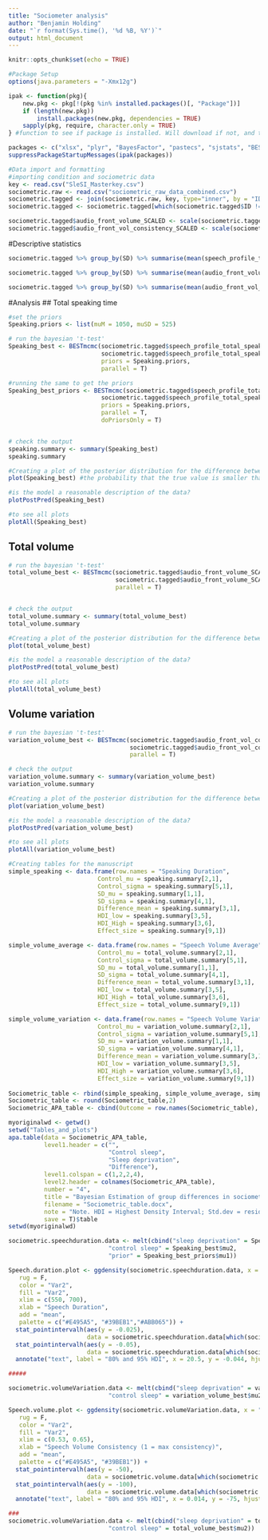```yaml
---
title: "Sociometer analysis"
author: "Benjamin Holding"
date: "`r format(Sys.time(), '%d %B, %Y')`"
output: html_document
---
```


```r
knitr::opts_chunk$set(echo = TRUE)
```

```r
#Package Setup
options(java.parameters = "-Xmx12g")

ipak <- function(pkg){
    new.pkg <- pkg[!(pkg %in% installed.packages()[, "Package"])]
    if (length(new.pkg)) 
        install.packages(new.pkg, dependencies = TRUE)
    sapply(pkg, require, character.only = TRUE)
} #function to see if package is installed. Will download if not, and then opens it.

packages <- c("xlsx", "plyr", "BayesFactor", "pastecs", "sjstats", "BEST", "apaStyle", "dplyr")
suppressPackageStartupMessages(ipak(packages))
```


```r
#Data import and formatting
#importing condition and sociometric data
key <- read.csv("SleSI_Masterkey.csv")
sociometric.raw <- read.csv("sociometric_raw_data_combined.csv")
sociometric.tagged <- join(sociometric.raw, key, type="inner", by = "ID", match = "all") #joining the two files
sociometric.tagged <- sociometric.tagged[which(sociometric.tagged$ID != 294),] #Removing 294 (under 18)

sociometric.tagged$audio_front_volume_SCALED <- scale(sociometric.tagged$audio_front_volume, center = T, scale = T) #scaling volume (since it has no understandable natural scale)
sociometric.tagged$audio_front_vol_consistency_SCALED <- scale(sociometric.tagged$audio_front_vol_consistency, center = T, scale = T) #scaling volume (since it has no understandable natural scale)
```

#Descriptive statistics
```r
sociometric.tagged %>% group_by(SD) %>% summarise(mean(speech_profile_total_speaking),sd(speech_profile_total_speaking)) %>% print.data.frame()

sociometric.tagged %>% group_by(SD) %>% summarise(mean(audio_front_volume_SCALED),sd(audio_front_volume_SCALED)) 

sociometric.tagged %>% group_by(SD) %>% summarise(mean(audio_front_vol_consistency_SCALED),sd(audio_front_vol_consistency_SCALED)) 
```


#Analysis
## Total speaking time
```r
#set the priors
Speaking.priors <- list(muM = 1050, muSD = 525)

# run the bayesian 't-test'
Speaking_best <- BESTmcmc(sociometric.tagged$speech_profile_total_speaking[sociometric.tagged$SD ==1],
                          sociometric.tagged$speech_profile_total_speaking[sociometric.tagged$SD ==0],
                          priors = Speaking.priors,
                          parallel = T)

#running the same to get the priors
Speaking_best_priors <- BESTmcmc(sociometric.tagged$speech_profile_total_speaking[sociometric.tagged$SD ==1],
                          sociometric.tagged$speech_profile_total_speaking[sociometric.tagged$SD ==0],
                          priors = Speaking.priors,
                          parallel = T,
                          doPriorsOnly = T)


# check the output
speaking.summary <- summary(Speaking_best)
speaking.summary

#Creating a plot of the posterior distribution for the difference between groups
plot(Speaking_best) #the probability that the true value is smaller than zero = 95.5%

#is the model a reasonable description of the data?
plotPostPred(Speaking_best)

#to see all plots
plotAll(Speaking_best)

```

## Total volume
```r
# run the bayesian 't-test'
total_volume_best <- BESTmcmc(sociometric.tagged$audio_front_volume_SCALED[sociometric.tagged$SD ==1],
                              sociometric.tagged$audio_front_volume_SCALED[sociometric.tagged$SD ==0],
                              parallel = T)


# check the output
total_volume.summary <- summary(total_volume_best)
total_volume.summary

#Creating a plot of the posterior distribution for the difference between groups
plot(total_volume_best)

#is the model a reasonable description of the data?
plotPostPred(total_volume_best)

#to see all plots
plotAll(total_volume_best)
```

## Volume variation
```r
# run the bayesian 't-test'
variation_volume_best <- BESTmcmc(sociometric.tagged$audio_front_vol_consistency_SCALED[sociometric.tagged$SD ==1],
                                  sociometric.tagged$audio_front_vol_consistency_SCALED [sociometric.tagged$SD ==0],
                                  parallel = T)

# check the output
variation_volume.summary <- summary(variation_volume_best)
variation_volume.summary

#Creating a plot of the posterior distribution for the difference between groups
plot(variation_volume_best)

#is the model a reasonable description of the data?
plotPostPred(variation_volume_best)

#to see all plots
plotAll(variation_volume_best)
```


```r
#Creating tables for the manuscript
simple_speaking <- data.frame(row.names = "Speaking Duration",
                         Control_mu = speaking.summary[2,1],
                         Control_sigma = speaking.summary[5,1],
                         SD_mu = speaking.summary[1,1],
                         SD_sigma = speaking.summary[4,1],
                         Difference_mean = speaking.summary[3,1],
                         HDI_low = speaking.summary[3,5],
                         HDI_High = speaking.summary[3,6],
                         Effect_size = speaking.summary[9,1])

simple_volume_average <- data.frame(row.names = "Speech Volume Average",
                         Control_mu = total_volume.summary[2,1],
                         Control_sigma = total_volume.summary[5,1],
                         SD_mu = total_volume.summary[1,1],
                         SD_sigma = total_volume.summary[4,1],
                         Difference_mean = total_volume.summary[3,1],
                         HDI_low = total_volume.summary[3,5],
                         HDI_High = total_volume.summary[3,6],
                         Effect_size = total_volume.summary[9,1])

simple_volume_variation <- data.frame(row.names = "Speech Volume Variation",
                         Control_mu = variation_volume.summary[2,1],
                         Control_sigma = variation_volume.summary[5,1],
                         SD_mu = variation_volume.summary[1,1],
                         SD_sigma = variation_volume.summary[4,1],
                         Difference_mean = variation_volume.summary[3,1],
                         HDI_low = variation_volume.summary[3,5],
                         HDI_High = variation_volume.summary[3,6],
                         Effect_size = variation_volume.summary[9,1])
  
Sociometric_table <- rbind(simple_speaking, simple_volume_average, simple_volume_variation)
Sociometric_table <- round(Sociometric_table,2)
Sociometric_APA_table <- cbind(Outcome = row.names(Sociometric_table), Sociometric_table)

myoriginalwd <- getwd()
setwd("Tables_and_plots")
apa.table(data = Sociometric_APA_table,
          level1.header = c("",
                            "Control sleep", 
                            "Sleep deprivation", 
                            "Difference"),
          level1.colspan = c(1,2,2,4),
          level2.header = colnames(Sociometric_APA_table),
          number = "4",
          title = "Bayesian Estimation of group differences in sociometric output",
          filename = "Sociometric_table.docx",
          note = "Note. HDI = Highest Density Interval; Std.dev = residual standard deviation",
          save = T)$table
setwd(myoriginalwd)
```

```r

sociometric.speechduration.data <- melt(cbind("sleep deprivation" = Speaking_best$mu1, 
                            "control sleep" = Speaking_best$mu2,
                            "prior" = Speaking_best_priors$mu1))

Speech.duration.plot <- ggdensity(sociometric.speechduration.data, x = "value", 
   rug = F,
   color = "Var2",
   fill = "Var2",
   xlim = c(550, 700),
   xlab = "Speech Duration",
   add = "mean",
   palette = c("#E495A5", "#39BEB1","#ABB065")) + 
  stat_pointintervalh(aes(y = -0.025), 
                      data = sociometric.speechduration.data[which(sociometric.speechduration.data$Var2 == "sleep deprivation"),], fun.data = mean_hdih, .prob = c(.95, .80), color = "#E495A5") +
  stat_pointintervalh(aes(y = -0.05), 
                      data = sociometric.speechduration.data[which(sociometric.speechduration.data$Var2 == "control sleep"),], fun.data = mean_hdih, .prob = c(.95, .80), color = "#39BEB1") +
  annotate("text", label = "80% and 95% HDI", x = 20.5, y = -0.044, hjust = 0, vjust = 0.3)

#####

sociometric.volumeVariation.data <- melt(cbind("sleep deprivation" = variation_volume_best$mu1, 
                            "control sleep" = variation_volume_best$mu2))

Speech.volume.plot <- ggdensity(sociometric.volumeVariation.data, x = "value", 
   rug = F,
   color = "Var2",
   fill = "Var2",
   xlim = c(0.53, 0.65),
   xlab = "Speech Volume Consistency (1 = max consistency)",
   add = "mean",
   palette = c("#E495A5", "#39BEB1")) + 
  stat_pointintervalh(aes(y = -50), 
                      data = sociometric.volume.data[which(sociometric.volumeVariation.data$Var2 == "sleep deprivation"),], fun.data = mean_hdih, .prob = c(.95, .80), color = "#E495A5") +
  stat_pointintervalh(aes(y = -100), 
                      data = sociometric.volume.data[which(sociometric.volumeVariation.data$Var2 == "control sleep"),], fun.data = mean_hdih, .prob = c(.95, .80), color = "#39BEB1") +
  annotate("text", label = "80% and 95% HDI", x = 0.014, y = -75, hjust = 0, vjust = 0.3)

###
sociometric.volumeVariation.data <- melt(cbind("sleep deprivation" = total_volume_best$mu1, 
                            "control sleep" = total_volume_best$mu2))



```